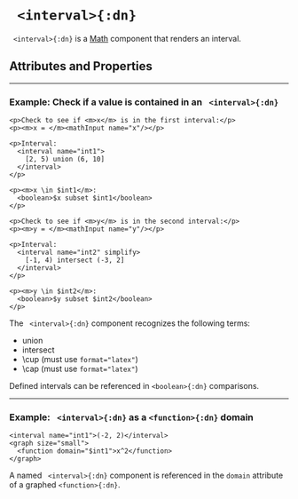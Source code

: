 



# ` <interval>{:dn}`

` <interval>{:dn}` is a [Math](../document_structure/essentialConcepts#component-types) 
component that renders an interval.

## Attributes and Properties 
 <AttrDisplay name='interval'/> 
 <PropDisplay name='interval'/>

---

### Example: Check if a value is contained in an ` <interval>{:dn}`


```doenet-editor-horiz
<p>Check to see if <m>x</m> is in the first interval:</p> 
<p><m>x = </m><mathInput name="x"/></p>

<p>Interval: 
  <interval name="int1">
    [2, 5) union (6, 10]
  </interval>
</p>

<p><m>x \in $int1</m>: 
  <boolean>$x subset $int1</boolean>
</p>

<p>Check to see if <m>y</m> is in the second interval:</p>
<p><m>y = </m><mathInput name="y"/></p>

<p>Interval: 
  <interval name="int2" simplify>
    [-1, 4) intersect (-3, 2]
  </interval>
</p>

<p><m>y \in $int2</m>: 
  <boolean>$y subset $int2</boolean>
</p>
```



The ` <interval>{:dn}` component recognizes the following terms:
  * union
  * intersect
  * \cup (must use `format="latex"`) 
  * \cap (must use `format="latex"`)

Defined intervals can be referenced in `<boolean>{:dn}` comparisons.



---

### Example: ` <interval>{:dn}` as a `<function>{:dn}` domain


```doenet-editor-horiz
<interval name="int1">(-2, 2)</interval>
<graph size="small">
  <function domain="$int1">x^2</function>
</graph>
```

A named ` <interval>{:dn}` component is referenced in the `domain`
attribute of a graphed `<function>{:dn}`.


